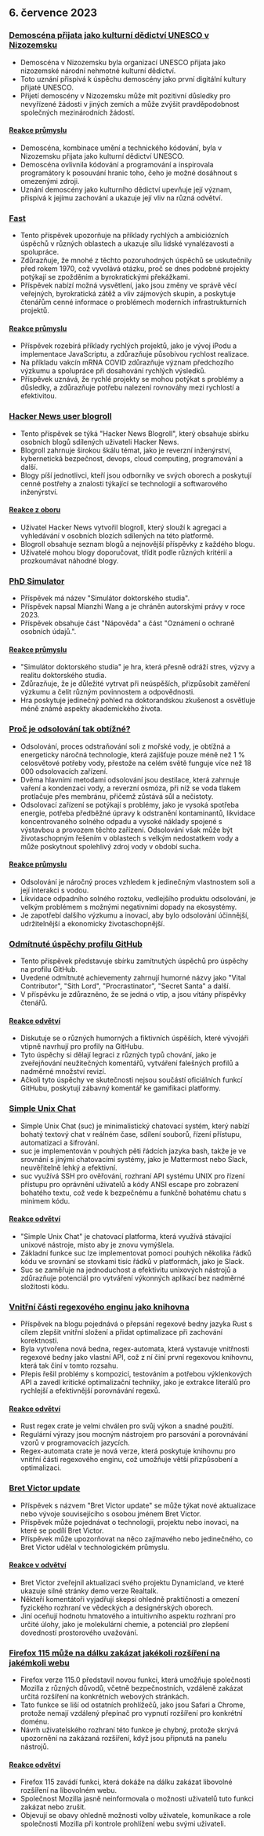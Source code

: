 

<CallToAction />

<Steps>

## 6. července 2023

### [Demoscéna přijata jako kulturní dědictví UNESCO v Nizozemsku](http://demoscene-the-art-of-coding.net/2023/07/03/unescodemoscene-accepted-as-unesco-cultural-heritage-in-the-netherlands/)

- Demoscéna v Nizozemsku byla organizací UNESCO přijata jako nizozemské národní nehmotné kulturní dědictví.
- Toto uznání přispívá k úspěchu demoscény jako první digitální kultury přijaté UNESCO.
- Přijetí demoscény v Nizozemsku může mít pozitivní důsledky pro nevyřízené žádosti v jiných zemích a může zvýšit pravděpodobnost společných mezinárodních žádostí.

#### [Reakce průmyslu](http://news.ycombinator.com/item?id=36597460)

- Demoscéna, kombinace umění a technického kódování, byla v Nizozemsku přijata jako kulturní dědictví UNESCO.
- Demoscéna ovlivnila kódování a programování a inspirovala programátory k posouvání hranic toho, čeho je možné dosáhnout s omezenými zdroji.
- Uznání demoscény jako kulturního dědictví upevňuje její význam, přispívá k jejímu zachování a ukazuje její vliv na různá odvětví.

### [Fast](https://patrickcollison.com/fast)

- Tento příspěvek upozorňuje na příklady rychlých a ambiciózních úspěchů v různých oblastech a ukazuje sílu lidské vynalézavosti a spolupráce.
- Zdůrazňuje, že mnohé z těchto pozoruhodných úspěchů se uskutečnily před rokem 1970, což vyvolává otázku, proč se dnes podobné projekty potýkají se zpožděním a byrokratickými překážkami.
- Příspěvek nabízí možná vysvětlení, jako jsou změny ve správě věcí veřejných, byrokratická zátěž a vliv zájmových skupin, a poskytuje čtenářům cenné informace o problémech moderních infrastrukturních projektů.

#### [Reakce průmyslu](http://news.ycombinator.com/item?id=36605912)

- Příspěvek rozebírá příklady rychlých projektů, jako je vývoj iPodu a implementace JavaScriptu, a zdůrazňuje působivou rychlost realizace.
- Na příkladu vakcín mRNA COVID zdůrazňuje význam předchozího výzkumu a spolupráce při dosahování rychlých výsledků.
- Příspěvek uznává, že rychlé projekty se mohou potýkat s problémy a důsledky, a zdůrazňuje potřebu nalezení rovnováhy mezi rychlostí a efektivitou.

### [Hacker News user blogroll](https://dm.hn)

- Tento příspěvek se týká "Hacker News Blogroll", který obsahuje sbírku osobních blogů sdílených uživateli Hacker News.
- Blogroll zahrnuje širokou škálu témat, jako je reverzní inženýrství, kybernetická bezpečnost, devops, cloud computing, programování a další.
- Blogy píší jednotlivci, kteří jsou odborníky ve svých oborech a poskytují cenné postřehy a znalosti týkající se technologií a softwarového inženýrství.

#### [Reakce z oboru](http://news.ycombinator.com/item?id=36605493)

- Uživatel Hacker News vytvořil blogroll, který slouží k agregaci a vyhledávání v osobních blozích sdílených na této platformě.
- Blogroll obsahuje seznam blogů a nejnovější příspěvky z každého blogu.
- Uživatelé mohou blogy doporučovat, třídit podle různých kritérií a prozkoumávat náhodné blogy.

### [PhD Simulator](https://research.wmz.ninja/projects/phd/index.html)

- Příspěvek má název "Simulátor doktorského studia".
- Příspěvek napsal Mianzhi Wang a je chráněn autorskými právy v roce 2023.
- Příspěvek obsahuje část "Nápověda" a část "Oznámení o ochraně osobních údajů.".

#### [Reakce průmyslu](http://news.ycombinator.com/item?id=36597534)

- "Simulátor doktorského studia" je hra, která přesně odráží stres, výzvy a realitu doktorského studia.
- Zdůrazňuje, že je důležité vytrvat při neúspěších, přizpůsobit zaměření výzkumu a čelit různým povinnostem a odpovědnosti.
- Hra poskytuje jedinečný pohled na doktorandskou zkušenost a osvětluje méně známé aspekty akademického života.

### [Proč je odsolování tak obtížné?](https://practical.engineering/blog/2023/6/28/why-is-desalination-so-difficult)

- Odsolování, proces odstraňování soli z mořské vody, je obtížná a energeticky náročná technologie, která zajišťuje pouze méně než 1 % celosvětové potřeby vody, přestože na celém světě funguje více než 18 000 odsolovacích zařízení.
- Dvěma hlavními metodami odsolování jsou destilace, která zahrnuje vaření a kondenzaci vody, a reverzní osmóza, při níž se voda tlakem protlačuje přes membránu, přičemž zůstává sůl a nečistoty.
- Odsolovací zařízení se potýkají s problémy, jako je vysoká spotřeba energie, potřeba předběžné úpravy k odstranění kontaminantů, likvidace koncentrovaného solného odpadu a vysoké náklady spojené s výstavbou a provozem těchto zařízení. Odsolování však může být životaschopným řešením v oblastech s velkým nedostatkem vody a může poskytnout spolehlivý zdroj vody v období sucha.

#### [Reakce průmyslu](http://news.ycombinator.com/item?id=36602909)

- Odsolování je náročný proces vzhledem k jedinečným vlastnostem soli a její interakci s vodou.
- Likvidace odpadního solného roztoku, vedlejšího produktu odsolování, je velkým problémem s možnými negativními dopady na ekosystémy.
- Je zapotřebí dalšího výzkumu a inovací, aby bylo odsolování účinnější, udržitelnější a ekonomicky životaschopnější.

### [Odmítnuté úspěchy profilu GitHub](https://github.com/Flet/rejected-github-profile-achievements)

- Tento příspěvek představuje sbírku zamítnutých úspěchů pro úspěchy na profilu GitHub.
- Uvedené odmítnuté achievementy zahrnují humorné názvy jako "Vital Contributor", "Sith Lord", "Procrastinator", "Secret Santa" a další.
- V příspěvku je zdůrazněno, že se jedná o vtip, a jsou vítány příspěvky čtenářů.

#### [Reakce odvětví](http://news.ycombinator.com/item?id=36607439)

- Diskutuje se o různých humorných a fiktivních úspěších, které vývojáři vtipně navrhují pro profily na GitHubu.
- Tyto úspěchy si dělají legraci z různých typů chování, jako je zveřejňování neužitečných komentářů, vytváření falešných profilů a nadměrné množství revizí.
- Ačkoli tyto úspěchy ve skutečnosti nejsou součástí oficiálních funkcí GitHubu, poskytují zábavný komentář ke gamifikaci platformy.

### [Simple Unix Chat](https://the-dam.org/docs/explanations/suc.html)

- Simple Unix Chat (suc) je minimalistický chatovací systém, který nabízí bohatý textový chat v reálném čase, sdílení souborů, řízení přístupu, automatizaci a šifrování.
- suc je implementován v pouhých pěti řádcích jazyka bash, takže je ve srovnání s jinými chatovacími systémy, jako je Mattermost nebo Slack, neuvěřitelně lehký a efektivní.
- suc využívá SSH pro ověřování, rozhraní API systému UNIX pro řízení přístupu pro oprávnění uživatelů a kódy ANSI escape pro zobrazení bohatého textu, což vede k bezpečnému a funkčně bohatému chatu s minimem kódu.

#### [Reakce odvětví](http://news.ycombinator.com/item?id=36594916)

- "Simple Unix Chat" je chatovací platforma, která využívá stávající unixové nástroje, místo aby je znovu vymýšlela.
- Základní funkce suc lze implementovat pomocí pouhých několika řádků kódu ve srovnání se stovkami tisíc řádků v platformách, jako je Slack.
- Suc se zaměřuje na jednoduchost a efektivitu unixových nástrojů a zdůrazňuje potenciál pro vytváření výkonných aplikací bez nadměrné složitosti kódu.

### [Vnitřní části regexového enginu jako knihovna](https://blog.burntsushi.net/regex-internals/)

- Příspěvek na blogu pojednává o přepsání regexové bedny jazyka Rust s cílem zlepšit vnitřní složení a přidat optimalizace při zachování korektnosti.
- Byla vytvořena nová bedna, regex-automata, která vystavuje vnitřnosti regexové bedny jako vlastní API, což z ní činí první regexovou knihovnu, která tak činí v tomto rozsahu.
- Přepis řešil problémy s kompozicí, testováním a potřebou výklenkových API a zavedl kritické optimalizační techniky, jako je extrakce literálů pro rychlejší a efektivnější porovnávání regexů.

#### [Reakce odvětví](http://news.ycombinator.com/item?id=36600263)

- Rust regex crate je velmi chválen pro svůj výkon a snadné použití.
- Regulární výrazy jsou mocným nástrojem pro parsování a porovnávání vzorů v programovacích jazycích.
- Regex-automata crate je nová verze, která poskytuje knihovnu pro vnitřní části regexového enginu, což umožňuje větší přizpůsobení a optimalizaci.

### [Bret Victor update](http://worrydream.com/July2023/)

- Příspěvek s názvem "Bret Victor update" se může týkat nové aktualizace nebo vývoje souvisejícího s osobou jménem Bret Victor.
- Příspěvek může pojednávat o technologii, projektu nebo inovaci, na které se podílí Bret Victor.
- Příspěvek může upozorňovat na něco zajímavého nebo jedinečného, co Bret Victor udělal v technologickém průmyslu.

#### [Reakce v odvětví](http://news.ycombinator.com/item?id=36596095)

- Bret Victor zveřejnil aktualizaci svého projektu Dynamicland, ve které ukazuje silné stránky demo verze Realtalk.
- Někteří komentátoři vyjadřují skepsi ohledně praktičnosti a omezení fyzického rozhraní ve vědeckých a designérských oborech.
- Jiní oceňují hodnotu hmatového a intuitivního aspektu rozhraní pro určité úlohy, jako je molekulární chemie, a potenciál pro zlepšení dovedností prostorového uvažování.

### [Firefox 115 může na dálku zakázat jakékoli rozšíření na jakémkoli webu](https://lapcatsoftware.com/articles/2023/7/1.html)

- Firefox verze 115.0 představil novou funkci, která umožňuje společnosti Mozilla z různých důvodů, včetně bezpečnostních, vzdáleně zakázat určitá rozšíření na konkrétních webových stránkách.
- Tato funkce se liší od ostatních prohlížečů, jako jsou Safari a Chrome, protože nemají vzdálený přepínač pro vypnutí rozšíření pro konkrétní doménu.
- Návrh uživatelského rozhraní této funkce je chybný, protože skrývá upozornění na zakázaná rozšíření, když jsou připnutá na panelu nástrojů.

#### [Reakce odvětví](http://news.ycombinator.com/item?id=36602193)

- Firefox 115 zavádí funkci, která dokáže na dálku zakázat libovolné rozšíření na libovolném webu.
- Společnost Mozilla jasně neinformovala o možnosti uživatelů tuto funkci zakázat nebo zrušit.
- Objevují se obavy ohledně možnosti volby uživatele, komunikace a role společnosti Mozilla při kontrole prohlížení webu svými uživateli.

</Steps>
